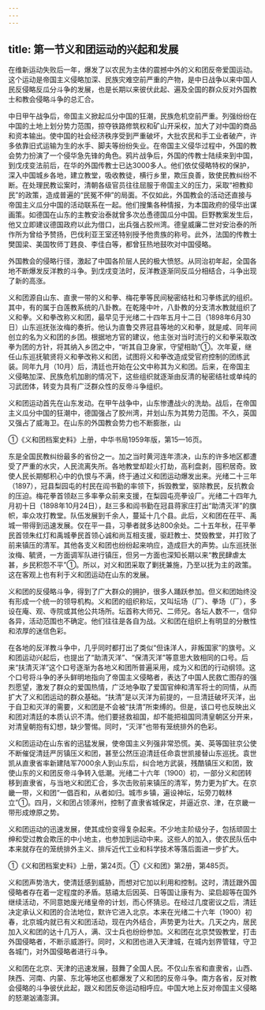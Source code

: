 ```yaml
---
---
---
```

title: 第一节义和团运动的兴起和发展
---



在维新运动失败后一年，爆发了以农民为主体的震撼中外的义和团反帝爱国运动。这个运动是帝国主义侵略加深、民族灾难空前严重的产物，是中日战争以来中国人民反侵略反瓜分斗争的发展，也是长期以来彼伏此起、遍及全国的群众反对外国教士和教会侵略斗争的总汇合。

中日甲午战争后，帝国主义掀起瓜分中国的狂潮，民族危机空前严重。列强纷纷在中国的土地上划分势力范围，掠夺铁路修筑权和矿山开采权，加大了对中国的商品和资本输出。使中国的社会经济秩序受到严重破坏，大批农民和手工业者破产，许多依靠旧式运输为生的水手、脚夫等纷纷失业。在帝国主义侵华过程中，外国的教会势力扮演了一个侵华急先锋的角色。鸦片战争后，外国的传教士陆续来到中国，到戊戌变法前后，在华的外国传教士已达3000多人。他们依仗侵略特权的保护，深入中国城乡各地，建立教堂，吸收教徒，横行乡里，欺压良善，致使民教纠纷不断。在处理民教讼案时，清朝各级官员往往屈服于帝国主义的压力，采取“袒教抑民”的政策，造成普遍的“民冤不伸”的局面。不仅如此，外国教会的活动还直接与帝国主义瓜分中国的活动联系在一起。他们搜集各种情报，为本国政府的侵华出谋画策。如德国在山东的主教安治泰就曾多次怂恿德国瓜分中国。巨野教案发生后，他又立即建议德国政府以此为借口，出兵强占胶州湾。德皇威廉二世对安治泰的所作所为曾给予赞扬，巴伐利亚王室还特别授予他贵族的称号。此外，法国的传教士樊国梁、美国牧师丁韪良、李佳白等，都曾狂热地鼓吹对中国侵略。

外国教会的侵略行径，激起了中国各阶层人民的极大愤怒。从同治初年起，全国各地不断爆发反洋教的斗争。到戊戌变法时，反洋教逐渐同反瓜分相结合，斗争出现了新的高涨。

义和团源自山东、直隶一带的义和拳、梅花拳等民间秘密结社和习拳练武的组织。其中，有的属于白莲教系统的八卦教。在乾隆中叶，八卦教的分支清水教就组织了义和拳。义和拳改称义和团，最早见于光绪二十四年五月十二日（1898年6月30日）山东巡抚张汝梅的奏折。他认为直鲁交界冠县等地的义和拳，就是咸、同年间创立的名为义和团的乡团。根据地方官的建议，他主张对当时流行的义和拳采取改拳为团的方针，将其纳入乡团之中，“听其自卫身家，守望相助”①。次年夏，继任山东巡抚毓贤将义和拳改称义和团，试图将义和拳改造成受官府控制的团练武装。同年九月（10月）后，清廷也开始在公文中称其为义和团。后来，在帝国主义侵略加深、民族危机加剧的情况下，这些组织就逐渐由反清的秘密结社或单纯的习武团体，转变为具有广泛群众性的反帝斗争组织。

义和团运动首先在山东发动。在甲午战争中，山东惨遭战火的洗劫。战后，在帝国主义瓜分中国的狂潮中，德国强占了胶州湾，并划山东为其势力范围。不久，英国又强占了威海卫。在山东的外国教会势力也不断膨胀，山

①《义和团档案史料》上册，中华书局1959年版，第15—16页。

东是全国民教纠纷最多的省份之一。加之当时黄河连年溃决，山东的许多地区都遭受了严重的水灾，人民流离失所。各地教堂却趁火打劫，高利盘剥，囤积居奇。致使人民长期郁积心中的仇恨与不满，终于通过义和团运动爆发出来。光绪二十三年（1897），冠县梨园屯的村民在阎书勤的率领下，拆毁教堂，驱除教民，反抗教会的压迫。梅花拳首领赵三多率拳众前来支援，在梨园屯亮拳设厂。光绪二十四年九月初十日（1898年10月24日），赵三多和阎书勤在冠县蒋家庄打出“助清灭洋”的旗帜，率众攻打教堂。队伍发展到千余人，蔓延十几个县。此后，义和团在茌平、禹城一带得到迅速发展。仅在平一县，习拳者就多达800余处。二十五年秋，茌平拳民首领朱红灯和禹城拳民首领心诚和尚互相支援，驱赶教士、焚毁教堂，并打败了前来镇压的清军。其他各支义和团也纷纷起来响应，造成巨大的声势。山东巡抚张汝梅、毓贤，一方面调军队进行镇压，但另一方面也深知长期以来“教民肆虐太甚，乡民积怨不平”①。所以，对义和团采取了剿抚兼施，乃至以抚为主的政策。这在客观上也有利于义和团运动在山东的发展。

义和团的反侵略斗争，得到了广大群众的拥护，很多人踊跃参加。但义和团始终没有形成一个统一的领导机构。义和团的组织称坛，又叫坛场（厂）、拳场（厂），多设在庵、观、寺院或其他公共场所。坛首称大师兄、二师兄。各坛人数不一，信仰各异，活动范围也不确定。他们往往是各自为战。义和团在组织上有明显的分散性和浓厚的迷信色彩。

在各地的反洋教斗争中，几乎同时都打出了类似“但诛洋人，非叛国家”的旗号。义和团运动兴起后，也提出了“助清灭洋”、“保清灭洋”等意思大致相同的口号。后来“扶清灭洋”这个口号逐渐为各地义和团所普遍采用，成为义和团的行动纲领。这个口号将斗争的矛头鲜明地指向了帝国主义侵略者，表达了中国人民救亡图存的强烈愿望，激发了群众的爱国热情，广泛地争取了爱国官绅和清军将士的同情，从而扩大了义和团运动的群众基础。“扶清”是以灭洋为前提的，一旦清廷破坏灭洋，出于自卫和灭洋的需要，义和团是不会被“扶清”所束缚的。但是，该口号也反映出义和团对清廷的本质认识不清。他们要拯救祖国，却不能把祖国同清皇朝区分开来，对清皇朝抱有幻想，缺少警惕。同时，“灭洋”也带有笼统排外的色彩。

义和团运动在山东省的迅猛发展，使帝国主义列强非常恐慌。美、英等国驻京公使不断催促清廷严厉镇压义和团，甚至公然压迫清廷任命袁世凯接替山东巡抚。袁世凯从直隶省率新建陆军7000余人到山东后，纠合地方武装，残酷镇压义和团，致使山东的义和团反帝斗争转入低潮。光绪二十六年（1900）初，一部分义和团转移到直隶省，与当地义和团汇合，多次击败前来镇压的清军，势力更为扩大。在京畿一带，义和团“一倡百和，从者如归。城市乡镇，遍设神坛，坛旁刀戟林立”①。四月，义和团占领涿州，控制了直隶省城保定，并逼近京、津，在京畿一带形成燎原之势。

义和团运动的迅速发展，使其成份变得复杂起来。不少地主阶级分子，包括顽固士绅和受过教会欺压的中小地主，也参加到运动中来。这些人的加入，使农民队伍中本来就存在的笼统排外主义、排斥近代工业和科学技术等落后面进一步扩大。

①《义和团档案史料》上册，第24页。①《义和团》第2册，第485页。

义和团声势浩大，使清廷感到威胁，而想对它加以利用和控制。这时，清廷跟外国侵略者存在着一定程度的矛盾。慈禧太后因英、日等国让康有为、梁启超等在国外继续活动，不同意她废光绪皇帝的计划，而心怀猜忌。在经过几度密议之后，清廷决定承认义和团的合法地位，默许它进入北京。本来在光绪二十六年（1900）初春，北京城内就已有义和团活动，现在内外结合，声势更为壮大。几天之内，居民加入义和团的达十几万人，满、汉士兵也纷纷参加。义和团在北京焚毁教堂，打击外国侵略者，不断示威游行。同时，义和团也进入天津城，在城内划界管辖，守卫各城门，对外国侵略者进行斗争。

义和团在北京、天津的迅速发展，鼓舞了全国人民。不仅山东省和直隶省，山西、陕西、河南、内蒙、东北等地区也都爆发了义和团的反帝斗争。南方各省，反对教会侵略的斗争彼伏此起，跟义和团反帝运动相呼应。中国大地上反对帝国主义侵略的怒潮汹涌澎湃。